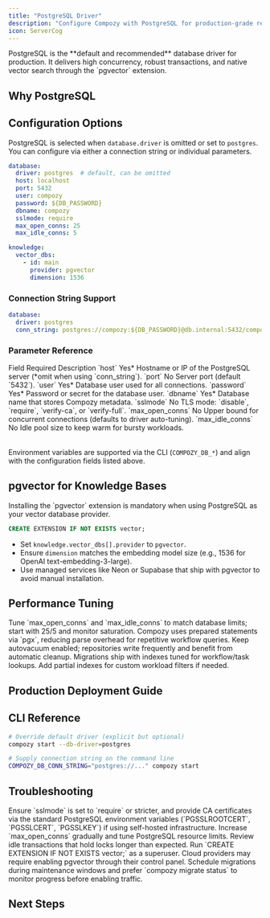 ```yaml
---
title: "PostgreSQL Driver"
description: "Configure Compozy with PostgreSQL for production-grade reliability, pgvector search, and high concurrency."
icon: ServerCog
---
```


<Callout type="success">
PostgreSQL is the **default and recommended** database driver for production. It delivers high concurrency, robust transactions, and native vector search through the `pgvector` extension.
</Callout>

## Why PostgreSQL

<FeatureCardList cols={3}>
  <FeatureCard
    title="High Concurrency"
    description="Connection pooling and row-level locking support 100+ concurrent workflows."
    icon="Gauge"
  />
  <FeatureCard
    title="pgvector Integration"
    description="Store embeddings inside the same database with first-class support for `pgvector`."
    icon="Network"
  />
  <FeatureCard
    title="Managed Services"
    description="Works seamlessly with RDS, Cloud SQL, Azure Database, Neon, Supabase, and more."
    icon="Cloud"
  />
</FeatureCardList>

## Configuration Options

PostgreSQL is selected when `database.driver` is omitted or set to `postgres`. You can configure via either a connection string or individual parameters.

```yaml title="compozy.yaml (PostgreSQL)"
database:
  driver: postgres  # default, can be omitted
  host: localhost
  port: 5432
  user: compozy
  password: ${DB_PASSWORD}
  dbname: compozy
  sslmode: require
  max_open_conns: 25
  max_idle_conns: 5

knowledge:
  vector_dbs:
    - id: main
      provider: pgvector
      dimension: 1536
```

### Connection String Support

```yaml title="Using a single DSN"
database:
  driver: postgres
  conn_string: postgres://compozy:${DB_PASSWORD}@db.internal:5432/compozy?sslmode=require
```

### Parameter Reference

<Table>
  <TableHeader>
    <TableRow>
      <TableHead>Field</TableHead>
      <TableHead>Required</TableHead>
      <TableHead>Description</TableHead>
    </TableRow>
  </TableHeader>
  <TableBody>
    <TableRow>
      <TableCell>`host`</TableCell>
      <TableCell>Yes*</TableCell>
      <TableCell>Hostname or IP of the PostgreSQL server (*omit when using `conn_string`).</TableCell>
    </TableRow>
    <TableRow>
      <TableCell>`port`</TableCell>
      <TableCell>No</TableCell>
      <TableCell>Server port (default `5432`).</TableCell>
    </TableRow>
    <TableRow>
      <TableCell>`user`</TableCell>
      <TableCell>Yes*</TableCell>
      <TableCell>Database user used for all connections.</TableCell>
    </TableRow>
    <TableRow>
      <TableCell>`password`</TableCell>
      <TableCell>Yes*</TableCell>
      <TableCell>Password or secret for the database user.</TableCell>
    </TableRow>
    <TableRow>
      <TableCell>`dbname`</TableCell>
      <TableCell>Yes*</TableCell>
      <TableCell>Database name that stores Compozy metadata.</TableCell>
    </TableRow>
    <TableRow>
      <TableCell>`sslmode`</TableCell>
      <TableCell>No</TableCell>
      <TableCell>TLS mode: `disable`, `require`, `verify-ca`, or `verify-full`.</TableCell>
    </TableRow>
    <TableRow>
      <TableCell>`max_open_conns`</TableCell>
      <TableCell>No</TableCell>
      <TableCell>Upper bound for concurrent connections (defaults to driver auto-tuning).</TableCell>
    </TableRow>
    <TableRow>
      <TableCell>`max_idle_conns`</TableCell>
      <TableCell>No</TableCell>
      <TableCell>Idle pool size to keep warm for bursty workloads.</TableCell>
    </TableRow>
  </TableBody>
</Table>

Environment variables are supported via the CLI (`COMPOZY_DB_*`) and align with the configuration fields listed above.

## pgvector for Knowledge Bases

<Callout type="info">
Installing the `pgvector` extension is mandatory when using PostgreSQL as your vector database provider.
</Callout>

```sql title="Enable pgvector (once per database)"
CREATE EXTENSION IF NOT EXISTS vector;
```

- Set `knowledge.vector_dbs[].provider` to `pgvector`.
- Ensure `dimension` matches the embedding model size (e.g., 1536 for OpenAI text-embedding-3-large).
- Use managed services like Neon or Supabase that ship with pgvector to avoid manual installation.

## Performance Tuning

<List>
  <ListItem title="Connection Pooling" icon="Gauge">
    Tune `max_open_conns` and `max_idle_conns` to match database limits; start with 25/5 and monitor saturation.
  </ListItem>
  <ListItem title="Prepared Statements" icon="Cpu">
    Compozy uses prepared statements via `pgx`, reducing parse overhead for repetitive workflow queries.
  </ListItem>
  <ListItem title="Autovacuum" icon="Recycle">
    Keep autovacuum enabled; repositories write frequently and benefit from automatic cleanup.
  </ListItem>
  <ListItem title="Index Strategy" icon="Binary">
    Migrations ship with indexes tuned for workflow/task lookups. Add partial indexes for custom workload filters if needed.
  </ListItem>
</List>

## Production Deployment Guide

<Steps>
  <Step
    title="Provision the Database"
    description="Create a managed PostgreSQL instance with TLS enabled and provision the `compozy` database."
    icon="Server"
  />
  <Step
    title="Install pgvector"
    description="Enable the `vector` extension and verify privileges for the Compozy user."
    icon="Network"
  />
  <Step
    title="Configure Secrets"
    description="Store credentials in your secret manager and map them to `COMPOZY_DB_*` environment variables."
    icon="Key"
  />
  <Step
    title="Run Migrations"
    description="Execute `compozy migrate up` or `compozy migrate status` during deployment pipelines."
    icon="FileText"
  />
  <Step
    title="Scale Intelligently"
    description="Monitor CPU, I/O, and connection pool metrics; enable read replicas if analytical workloads grow."
    icon="Activity"
  />
</Steps>

## CLI Reference

```bash
# Override default driver (explicit but optional)
compozy start --db-driver=postgres

# Supply connection string on the command line
COMPOZY_DB_CONN_STRING="postgres://..." compozy start
```

## Troubleshooting

<AccordionGroup type="multiple">
  <Accordion title="SSL certificate errors" icon="ShieldAlert">
    Ensure `sslmode` is set to `require` or stricter, and provide CA certificates via the standard PostgreSQL environment variables (`PGSSLROOTCERT`, `PGSSLCERT`, `PGSSLKEY`) if using self-hosted infrastructure.
  </Accordion>
  <Accordion title="Connection pool exhaustion" icon="Gauge">
    Increase `max_open_conns` gradually and tune PostgreSQL resource limits. Review idle transactions that hold locks longer than expected.
  </Accordion>
  <Accordion title="pgvector missing or misconfigured" icon="Network">
    Run `CREATE EXTENSION IF NOT EXISTS vector;` as a superuser. Cloud providers may require enabling pgvector through their control panel.
  </Accordion>
  <Accordion title="Long-running migrations" icon="Timer">
    Schedule migrations during maintenance windows and prefer `compozy migrate status` to monitor progress before enabling traffic.
  </Accordion>
</AccordionGroup>

## Next Steps

<ReferenceCardList>
  <ReferenceCard
    title="Database Overview"
    description="Compare PostgreSQL and SQLite trade-offs."
    href="/docs/database/overview"
    icon="Database"
  />
  <ReferenceCard
    title="Database Troubleshooting"
    description="Resolve connectivity and migration issues."
    href="/docs/troubleshooting/database"
    icon="LifeBuoy"
  />
  <ReferenceCard
    title="Vector Databases"
    description="Configure knowledge bases with pgvector and external providers."
    href="/docs/knowledge-bases/vector-databases"
    icon="Network"
  />
</ReferenceCardList>
